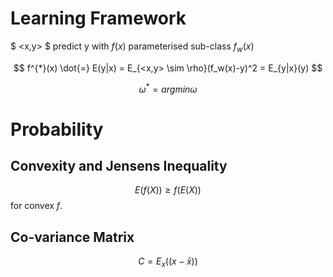 # Learning Framework

$ <x,y> \sim \rho $ predict y with $f(x)$ parameterised sub-class $f_w(x)$

$$
  f^{*}(x) \dot{=} E(y|x) = E_{<x,y> \sim \rho}(f_w(x)-y)^2 = E_{y|x}(y) 
$$


$$
  \omega^{*} = argmin{\omega}
$$


# Probability

## Convexity and Jensens Inequality

$$ E(f(X)) \ge f(E(X)) $$ for convex $f$.

## Co-variance Matrix

$$
C = E_x((x-\bar{x} ))
$$

